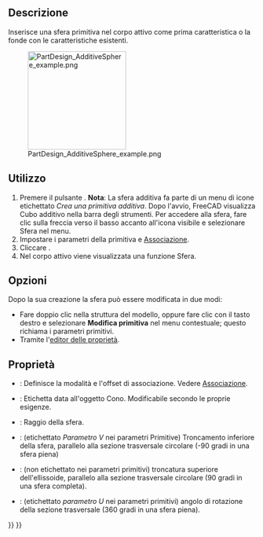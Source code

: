 <languages/>

<div class="mw-translate-fuzzy">
{{Docnav/it|[[PartDesign AdditivePrism/it|Prisma additivo]]|[[PartDesign AdditiveTorus/it|Toro additivo]]|[[PartDesign_Workbench/it|PartDesign]]|IconL=PartDesign AdditivePrism.png|IconC=Workbench_PartDesign.svg|IconR=PartDesign AdditiveTorus.png}}
</div>

<div class="mw-translate-fuzzy">
{{GuiCommand/it|Name=PartDesign AdditiveSphere|Name/it=Sfera additiva|Workbenches=[[PartDesign Workbench/it|PartDesign]]|MenuLocation=Part Design → Crea una primitiva additiva → Sfera|Shortcut=None|Version=0.17|SeeAlso=[[PartDesign CompPrimitiveAdditive/it|Primitive additive]]}}
</div>

==Descrizione==

Inserisce una sfera primitiva nel corpo attivo come prima caratteristica o la fonde con le caratteristiche esistenti.

[[File:PartDesign_AdditiveSphere_example.png|200px]]

==Utilizzo==

<div class="mw-translate-fuzzy">
# Premere il pulsante {{KEY|[[Image:PartDesign AdditiveSphere.png|24px]] '''Sfera additiva'''}}. '''Nota''': La sfera additiva fa parte di un menu di icone etichettato ''Crea una primitiva additiva''. Dopo l'avvio, FreeCAD visualizza Cubo additivo nella barra degli strumenti. Per accedere alla sfera, fare clic sulla freccia verso il basso accanto all'icona visibile e selezionare Sfera nel menu.
# Impostare i parametri della primitiva e [[Part_EditAttachment/it|Associazione]].
# Cliccare {{KEY|OK}}.
# Nel corpo attivo viene visualizzata una funzione Sfera.
</div>

== Opzioni ==

<div class="mw-translate-fuzzy">
Dopo la sua creazione la sfera può essere modificata in due modi:
* Fare doppio clic nella struttura del modello, oppure fare clic con il tasto destro e selezionare '''Modifica primitiva''' nel menu contestuale; questo richiama i parametri primitivi.
* Tramite l'[[Property editor/it|editor delle proprietà]].
</div>

== Proprietà ==

<div class="mw-translate-fuzzy">
* {{PropertyData/it|Attachment}}: Definisce la modalità e l'offset di associazione. Vedere [[Part EditAttachment/it|Associazione]].
* {{PropertyData/it|Label}}: Etichetta data all'oggetto Cono. Modificabile secondo le proprie esigenze.
* {{PropertyData/it|Radius}}: Raggio della sfera.
* {{PropertyData/it|Angle1}}: (etichettato '' Parametro V '' nei parametri Primitive) Troncamento inferiore della sfera, parallelo alla sezione trasversale circolare (-90 gradi in una sfera piena)
* {{PropertyData/it|Angle2}}: (non etichettato nei parametri primitivi) troncatura superiore dell'ellissoide, parallelo alla sezione trasversale circolare (90 gradi in una sfera completa).
* {{PropertyData/it|Angle3}}: (etichettato '' parametro U '' nei parametri primitivi) angolo di rotazione della sezione trasversale (360 gradi in una sfera piena).
</div>


<div class="mw-translate-fuzzy">
{{Docnav/it|[[PartDesign AdditivePrism/it|Prisma additivo]]|[[PartDesign AdditiveTorus/it|Toro additivo]]|[[PartDesign_Workbench/it|PartDesign]]|IconL=PartDesign AdditivePrism.png|IconC=Workbench_PartDesign.svg|IconR=PartDesign AdditiveTorus.png}}
</div>

{{PartDesign_Tools_navi{{#translation:}}}}
{{Userdocnavi{{#translation:}}}}